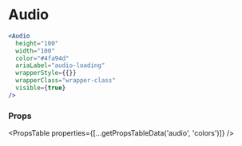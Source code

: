 ---
---

# Audio

```jsx live
<Audio
  height="100"
  width="100"
  color="#4fa94d"
  ariaLabel="audio-loading"
  wrapperStyle={{}}
  wrapperClass="wrapper-class"
  visible={true}
/>
```

### Props
<PropsTable
  properties={[...getPropsTableData('audio', 'colors')]}
/>
